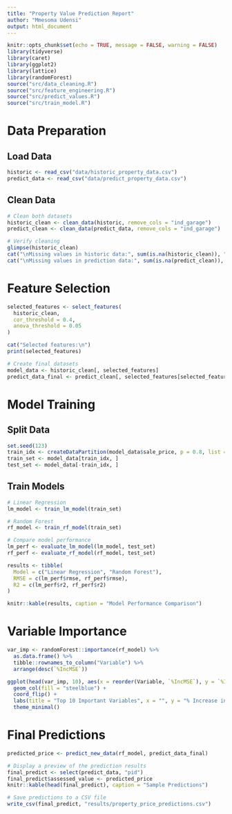 ```yaml
---
title: "Property Value Prediction Report"
author: "Mmesoma Udensi"     
output: html_document
---
```


```r
knitr::opts_chunk$set(echo = TRUE, message = FALSE, warning = FALSE)
library(tidyverse)
library(caret)
library(ggplot2)
library(lattice)
library(randomForest)
source("src/data_cleaning.R")
source("src/feature_engineering.R")
source("src/predict_values.R")
source("src/train_model.R")

```

# Data Preparation

## Load Data
```r
historic <- read_csv("data/historic_property_data.csv")
predict_data <- read_csv("data/predict_property_data.csv")
```

## Clean Data
```r
# Clean both datasets
historic_clean <- clean_data(historic, remove_cols = "ind_garage")
predict_clean <- clean_data(predict_data, remove_cols = "ind_garage")

# Verify cleaning
glimpse(historic_clean)
cat("\nMissing values in historic data:", sum(is.na(historic_clean)), "\n")
cat("\nMissing values in prediction data:", sum(is.na(predict_clean)), "\n")
```

# Feature Selection
```r
selected_features <- select_features(
  historic_clean,
  cor_threshold = 0.4,
  anova_threshold = 0.05
)

cat("Selected features:\n")
print(selected_features)

# Create final datasets
model_data <- historic_clean[, selected_features]
predict_data_final <- predict_clean[, selected_features[selected_features != "sale_price"]]
```

# Model Training

## Split Data
```r
set.seed(123)
train_idx <- createDataPartition(model_data$sale_price, p = 0.8, list = FALSE)
train_set <- model_data[train_idx, ]
test_set <- model_data[-train_idx, ]
```

## Train Models
```r
# Linear Regression
lm_model <- train_lm_model(train_set)

# Random Forest
rf_model <- train_rf_model(train_set)

# Compare model performance
lm_perf <- evaluate_lm_model(lm_model, test_set)
rf_perf <- evaluate_rf_model(rf_model, test_set)

results <- tibble(
  Model = c("Linear Regression", "Random Forest"),
  RMSE = c(lm_perf$rmse, rf_perf$rmse),
  R2 = c(lm_perf$r2, rf_perf$r2)
)

knitr::kable(results, caption = "Model Performance Comparison")
```

# Variable Importance
```r
var_imp <- randomForest::importance(rf_model) %>%
  as.data.frame() %>%
  tibble::rownames_to_column("Variable") %>%
  arrange(desc(`%IncMSE`))

ggplot(head(var_imp, 10), aes(x = reorder(Variable, `%IncMSE`), y = `%IncMSE`)) +
  geom_col(fill = "steelblue") +
  coord_flip() +
  labs(title = "Top 10 Important Variables", x = "", y = "% Increase in MSE") +
  theme_minimal()
```

# Final Predictions
```r
predicted_price <- predict_new_data(rf_model, predict_data_final)

# Display a preview of the prediction results
final_predict <- select(predict_data, "pid")
final_predict$assessed_value <- predicted_price
knitr::kable(head(final_predict), caption = "Sample Predictions")

# Save predictions to a CSV file
write_csv(final_predict, "results/property_price_predictions.csv")
```